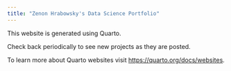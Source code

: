 ```yaml
---
title: "Zenon Hrabowsky's Data Science Portfolio"
---
```


This website is generated using Quarto.

Check back periodically to see new projects as they are posted.

To learn more about Quarto websites visit <https://quarto.org/docs/websites>.

